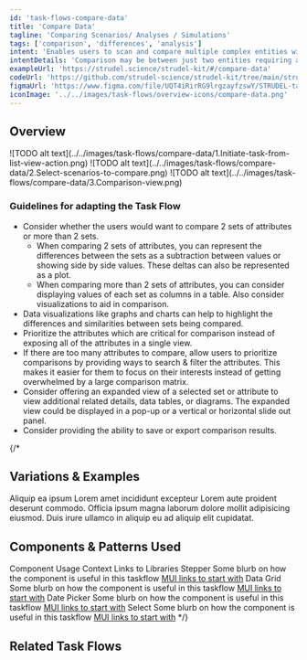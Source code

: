 ```yaml
---
id: 'task-flows-compare-data'
title: 'Compare Data'
tagline: 'Comparing Scenarios/ Analyses / Simulations'
tags: ['comparison', 'differences', 'analysis']
intent: 'Enables users to scan and compare multiple complex entities with similar information categories to support decision making based on the differences.'
intentDetails: 'Comparison may be between just two entities requiring a dedicated focus on differences in values, shown visually or numerically. Comparison may also be between multiple attributes — requiring a soft highlight on all differences and other visual representations.'
exampleUrl: 'https://strudel.science/strudel-kit/#/compare-data'
codeUrl: 'https://github.com/strudel-science/strudel-kit/tree/main/strudel-demo-app/src/app/compare-data'
figmaUrl: 'https://www.figma.com/file/UQT4iRirRG9lrgzayfzswY/STRUDEL-task-flows?type=design&node-id=10%3A65420&mode=design&t=w7GGrEXSOV1T8UCr-1'
iconImage: '../../images/task-flows/overview-icons/compare-data.png'
---
```


## Overview

<Grid container spacing={4}>
  <Grid item md={4}>
    ![TODO alt text](../../images/task-flows/compare-data/1.Initiate-task-from-list-view-action.png)
  </Grid>
  <Grid item md={4}>
    ![TODO alt text](../../images/task-flows/compare-data/2.Select-scenarios-to-compare.png)
  </Grid>
  <Grid item md={4}>
    ![TODO alt text](../../images/task-flows/compare-data/3.Comparison-view.png)
  </Grid>
</Grid>

### Guidelines for adapting the Task Flow

<ul>
  <li>
    Consider whether the users would want to compare 2 sets of attributes or more than 2 sets. 
    <ul>
      <li>
        When comparing 2 sets of attributes, you can represent the differences between the sets as a subtraction between values or showing side by side values. These deltas can also be represented as a plot. 
      </li>
      <li>
        When comparing more than 2 sets of attributes, you can consider displaying values of each set as columns in a table. Also consider visualizations to aid in comparison.
      </li>
    </ul>
  </li>
  <li>
    Data visualizations like graphs and charts can help to highlight the differences and similarities between  sets being compared.
  </li>
  <li>
    Prioritize the attributes which are critical for comparison instead of exposing all of the attributes in a single view.
  </li>
  <li>
    If there are too many attributes to compare, allow users to prioritize comparisons by providing ways to search & filter the attributes. This makes it easier for them to focus on their interests instead of getting overwhelmed by a large comparison matrix.
  </li>
  <li>
   Consider offering an expanded view of a selected set or attribute to view additional related details, data tables, or diagrams. The expanded view could be displayed in a pop-up or a vertical or horizontal slide out panel.
  </li>
  <li>
   Consider providing the ability to save or export comparison results.
  </li>
</ul>

{/*
## Variations & Examples

Aliquip ea ipsum Lorem amet incididunt excepteur Lorem aute proident deserunt commodo. Officia ipsum magna laborum dolore mollit adipisicing eiusmod. Duis irure ullamco in aliquip eu ad aliquip elit cupidatat.

## Components & Patterns Used

<InfoTable>
  <TableHead>
    <TableRow>
      <TableCell>Component</TableCell>
      <TableCell>Usage Context</TableCell>
      <TableCell>Links to Libraries</TableCell>
    </TableRow>
  </TableHead>
  <TableBody>
    <TableRow>
      <TableCell>Stepper</TableCell>
      <TableCell>Some blurb on how the component is useful in this taskflow</TableCell>
      <TableCell><a href="https://mui.com/material-ui/react-stepper/" target="_blank">MUI links to start with</a></TableCell>
    </TableRow>
    <TableRow>
      <TableCell>Data Grid</TableCell>
      <TableCell>Some blurb on how the component is useful in this taskflow</TableCell>
      <TableCell><a href="https://mui.com/x/react-data-grid/" target="_blank">MUI links to start with</a></TableCell>
    </TableRow>
    <TableRow>
      <TableCell>Date Picker</TableCell>
      <TableCell>Some blurb on how the component is useful in this taskflow</TableCell>
      <TableCell><a href="https://mui.com/x/react-date-pickers/" target="_blank">MUI links to start with</a></TableCell>
    </TableRow>
    <TableRow>
      <TableCell>Select</TableCell>
      <TableCell>Some blurb on how the component is useful in this taskflow</TableCell>
      <TableCell><a href="https://mui.com/material-ui/react-select/">MUI links to start with</a></TableCell>
    </TableRow>
  </TableBody>
</InfoTable>
*/}

## Related Task Flows

<Grid container spacing={4}>
  <Grid item md={6}>
    <TaskFlowCard name="Explore Data" />
  </Grid>
  <Grid item md={6}>
    <TaskFlowCard name="Contribute Data" />
  </Grid>
</Grid>